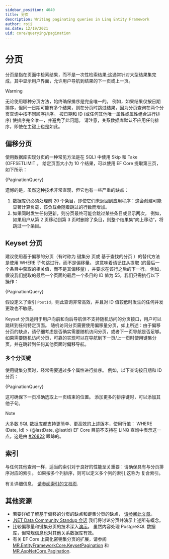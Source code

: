 ```yaml
---
sidebar_position: 4040
title: 分页
description: Writing paginating queries in Linq Entity Framework
author: roji
ms.date: 12/19/2021
uid: core/querying/pagination
---
```




# 分页

分页是指在页面中检索结果，而不是一次性检索结果;这通常针对大型结果集完成，其中显示用户界面，允许用户导航到结果的下一页或上一页。

> [!WARNING]
无论使用哪种分页方法，始终确保排序是完全唯一的。 例如，如果结果仅按日期排序，但同一日期可能有多个结果，则在分页时跳过结果，因为分页查询在两个分页查询中按不同顺序排序。 按日期和 ID (或任何其他唯一属性或属性组合进行排序) 使排序完全唯一，并避免了此问题。 请注意，关系数据库默认不应用任何排序，即使在主键上也是如此。
> 

## 偏移分页

使用数据库实现分页的一种常见方法是在 SQL) 中使用 Skip 和 Take (OFFSETLIMIT 。 给定页面大小为 10 个结果，可以使用 EF Core 提取第三页，如下所示：

<CodeSnippets title="C#" language="csharp" fragment="OffsetPagination" metastring='{4,5}' showLineNumbers>{PaginationQuery}</CodeSnippets>

遗憾的是，虽然这种技术非常直观，但它也有一些严重的缺点：

1. 数据库仍必须处理前 20 个条目，即使它们未返回到应用程序：这会创建可能显著计算负载，该负载会随着跳过的行数而增加。
2. 如果同时发生任何更新，则分页最终可能会跳过某些条目或显示两次。 例如，如果用户从第 2 页移动到第 3 页时删除了条目，则整个结果集“向上移动”，将跳过一个条目。

## Keyset 分页

建议使用基于偏移的分页（有时称为 键集分 页或 基于查找的分页 ）的替代方法是使用 WHERE 子句跳过行，而不是偏移量。 这意味着请记住从提取 (的最后一个条目中获取的相关值，而不是其偏移量) ，并要求在该行之后的下一行。 例如，假设我们提取的最后一个页面的最后一个条目的 ID 值为 55，我们只需执行以下操作：

<CodeSnippets title="C#" language="csharp" fragment="KeySetPagination" metastring='{4}' showLineNumbers>{PaginationQuery}</CodeSnippets>

假设定义了索引 `PostId`，则此查询非常高效，并且对 ID 值较低时发生的任何并发更改也不敏感。

Keyset 分页适用于用户向前和向后导航但不支持随机访问的分页接口，用户可以跳转到任何特定页面。 随机访问分页需要使用偏移量分页，如上所述：由于偏移分页的缺点，请仔细考虑是否确实需要随机访问分页，或者下一页导航是否足够。 如果需要随机访问分页，可靠的实现可以在导航到下一页/上一页时使用键集分页，并在跳转到任何其他页面时偏移导航。

### 多个分页键

使用键集分页时，经常需要通过多个属性进行排序。 例如，以下查询按日期和 ID 分页：

<CodeSnippets title="C#" language="csharp" fragment="KeySetPaginationWithMultipleKeys" metastring='{6}' showLineNumbers>{PaginationQuery}</CodeSnippets>


这可确保下一页准确选取上一页结束的位置。 添加更多的排序键时，可以添加其他子句。

> [!NOTE]
大多数 SQL 数据库都支持更简单、更高效的上述版本，使用行值： WHERE (Date, Id) > (@lastDate, @lastId) EF Core 目前不支持在 LINQ 查询中表示这一点，这是由 [#26822](https://github.com/dotnet/efcore/issues/26822) 跟踪的。
> 

## 索引

与任何其他查询一样，适当的索引对于良好的性能至关重要：请确保具有与分页排序对应的索引。 如果按多个列排序，则可以定义多个列的索引;这称为 复合索引。

有关详细信息， [请参阅索引的文档页](zh-cn/docs/modeling/indexes).

## 其他资源

* 若要详细了解基于偏移的分页的缺点和键集分页的缺点， [请参阅此文章](https://use-the-index-luke.com/no-offset)。
* [.NET Data Community Standup 会话](https://www.youtube.com/watch?v=DIKH-q-gJNU) 我们将讨论分页并演示上述所有概念。
* 比较偏移量和键集分页的技术深入[演示](https://www.slideshare.net/MarkusWinand/p2d2-pagination-done-the-postgresql-way)。 虽然内容处理 PostgreSQL 数据库，但常规信息也对其他关系数据库有效。
* 有关 EF Core 上简化密钥集分页的扩展，请参阅[MR.EntityFrameworkCore.KeysetPagination](https://github.com/mrahhal/MR.EntityFrameworkCore.KeysetPagination) 和 [MR.AspNetCore.Pagination](https://github.com/mrahhal/MR.AspNetCore.Pagination).
